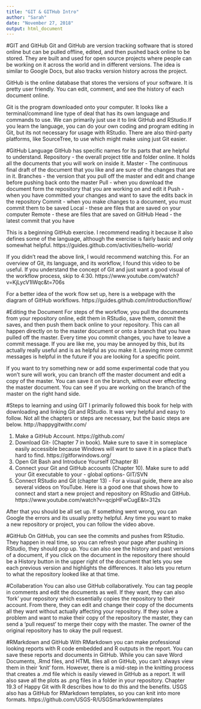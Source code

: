 ```yaml
---
title: "GIT & GITHub Intro"
author: "Sarah"
date: "November 27, 2018"
output: html_document
---
```


#GIT and GitHub
Git and GitHub are version tracking software that is stored online but can be pulled offline, edited, and then pushed back online to be stored. They are built and used for open source projects where people can be working on it across the world and in different versions. The idea is similar to Google Docs, but also tracks version history across the project. 

GitHub is the online database that stores the versions of your software. It is pretty user friendly. You can edit, comment, and see the history of each document online. 

Git is the program downloaded onto your computer. It looks like a terminal/command line type of deal that has its own language and commands to use. We can primarily just use it to link GitHub and RStudio.If you learn the language, you can do your own coding and program editing in Git, but its not necessary for usage with RStudio. There are also third-party platforms, like SourceTree, to use which might make using just Git easier. 

#GitHub Language
GitHub has specific names for its parts that are helpful to understand. 
Repository - the overall project title and folder online. It holds all the documents that you will work on inside it. 
Master - The continuous final draft of the document that you like and are sure of the changes that are in it. 
Branches - the version that you pull off the master and edit and change before pushing back onto the master
Pull - when you download the document form the repository that you are working on and edit it
Push - when you have committed your changes and want to save the edits back in the repository 
Commit - when you make changes to a document, you must commit them to be saved 
Local - these are files that are saved on your computer 
Remote - these are files that are saved on GitHub
Head - the latest commit that you have 

This is a beginning GitHub exercise. I recommend reading it because it also defines some of the language, although the exercise is fairly basic and only somewhat helpful. 
https://guides.github.com/activities/hello-world/

If you didn't read the above link, I would recommend watching this. For an overview of Git, its language, and its workflow, I found this video to be useful. If you understand the concept of Git and just want a good visual of the workflow process, skip to 4:30. 
https://www.youtube.com/watch?v=KjLycV1IWqc&t=706s

For a better idea of the work flow set up, here is a webpage with the diagram of GitHub workflows. 
https://guides.github.com/introduction/flow/

#Editing the Document
For steps of the workflow, you pull the documents from your repository online, edit them in RStudio, save them, commit the saves, and then push them back online to your repository. This can all happen directly on to the master document or onto a branch that you have pulled off the master. Every time you commit changes, you have to leave a commit message. If you are like me, you may be annoyed by this, but its actually really useful and is as helpful as you make it. Leaving more commit messages is helpful in the future if you are looking for a specific point. 

If you want to try something new or add some experimental code that you won't sure will work, you can branch off the master document and edit a copy of the master. You can save it on the branch, without ever effecting the master document. You can see if you are working on the branch of the master on the right hand side. 


#Steps to learning and using GIT
I primarily followed this book for help with downloading and linking Git and RStudio. It was very helpful and easy to follow. Not all the chapters or steps are necessary, but the basic steps are below. 
http://happygitwithr.com/

1. Make a GitHub Account. https://github.com/
2. Download Git- (Chapter 7 in book). Make sure to save it in someplace easily accessible because Windows will want to save it in a place that's hard to find. https://gitforwindows.org/ 
3. Open Git Bash and Introduce Yourself (Chapter 8)
4. Connect your Git and GitHub accounts (Chapter 10). Make sure to add your Git executable to your - global options- GIT/SVN 
5. Connect RStudio and Git (chapter 13) - For a visual guide, there are also several videos on YouTube. Here is a good one that shows how to connect and start a new project and repository on RStudio and GitHub.  https://www.youtube.com/watch?v=qcjpHFwCugE&t=312s

After that you should be all set up. If something went wrong, you can Google the errors and its usually pretty helpful. Any time you want to make a new repository or project, you can follow the video above. 

#GitHub
On GitHub, you can see the commits and pushes from RStudio. They happen in real time, so you can refresh your page after pushing in RStudio, they should pop up. You can also see the history and past versions of a document, if you click on the document in the repository there should be a History button in the upper right of the document that lets you see each previous version and highlights the differences. It also lets you return to what the repository looked like at that time. 

#Collaberation
You can also use GitHub collaboratively. You can tag people in comments and edit the documents as well. If they want, they can also 'fork' your repository which essentially copies the repository to their account. From there, they can edit and change their copy of the documents all they want without actually affecting your repository. If they solve a problem and want to make their copy of the repository the master, they can send a 'pull request' to merge their copy with the master. The owner of the original repository has to okay the pull request. 

#RMarkdown and GitHub
With RMarkdown you can make professional looking reports with R code embedded and R outputs in the report. You can save these reports and documents in GitHub. While you can save Word Documents, .Rmd files, and HTML files all on GitHub, you can't always view them in their 'knit' form. However, there is a mid-step in the knitting process that creates a .md file which is easily viewed in GitHub as a report. It will also save all the plots as .png files in a folder in your repository. Chapter 19.3 of Happy Git with R describes how to do this and the benefits. 
USGS also has a GitHub for RMarkdown templates, so you can knit into more formats. https://github.com/USGS-R/USGSmarkdowntemplates
